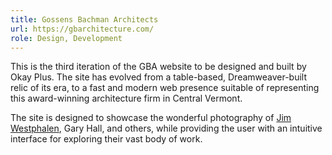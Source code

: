 ```yaml
---
title: Gossens Bachman Architects
url: https://gbarchitecture.com/
role: Design, Development
---
```


This is the third iteration of the GBA website to be designed and built by Okay Plus. The site has evolved from a table-based, Dreamweaver-built relic of its era, to a fast and modern web presence suitable of representing this award-winning architecture firm in Central Vermont.

The site is designed to showcase the wonderful photography of [Jim Westphalen](https://jimwestphalenfineart.com/), Gary Hall, and others, while providing the user with an intuitive interface for exploring their vast body of work.
